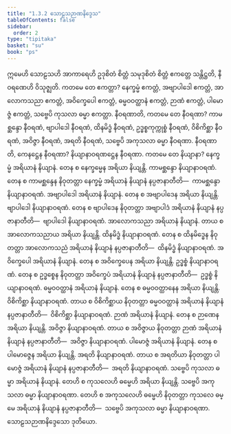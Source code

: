 ```yaml
---
title: "1.3.2 သောဠသဉာဏနိဒ္ဒေသ"
tableOfContents: false
sidebar:
  order: 2
type: "tipitaka"
basket: "su"
book: "ps"
---
```



<DynamicBreadcrumb />

<Division number="153" book="ps">

<Paragraph number="856" book="ps">
ဣမေဟိ သောဠသဟိ အာကာရေဟိ ဥဒုစိတံ စိတ္တံ သမုဒုစိတံ စိတ္တံ ဧကတ္တေ သန္တိဋ္ဌတိ, နီဝရဏေဟိ ဝိသုဇ္ဈတိ. ကတမေ တေ ဧကတ္တာ? နေက္ခမ္မံ ဧကတ္တံ, အဗျာပါဒေါ ဧကတ္တံ, အာလောကသညာ ဧကတ္တံ, အဝိက္ခေပေါ ဧကတ္တံ, ဓမ္မဝဝတ္ထာနံ ဧကတ္တံ, ဉာဏံ ဧကတ္တံ, ပါမောဇ္ဇံ ဧကတ္တံ, သဗ္ဗေပိ ကုသလာ ဓမ္မာ ဧကတ္တာ.
</Paragraph>

<Paragraph number="857" book="ps">
<Emphasis>နီဝရဏာ</Emphasis>တိ, ကတမေ တေ နီဝရဏာ? ကာမစ္ဆန္ဒော နီဝရဏံ, ဗျာပါဒေါ နီဝရဏံ, ထိနမိဒ္ဓံ နီဝရဏံ, ဥဒ္ဓစ္စကုက္ကုစ္စံ နီဝရဏံ, ဝိစိကိစ္ဆာ နီဝရဏံ, အဝိဇ္ဇာ နီဝရဏံ, အရတိ နီဝရဏံ, သဗ္ဗေပိ အကုသလာ ဓမ္မာ နီဝရဏာ.
</Paragraph>

<Paragraph number="858" book="ps">
<Emphasis>နီဝရဏာ</Emphasis>တိ, ကေနဋ္ဌေန နီဝရဏာ? နိယျာနာဝရဏဋ္ဌေန နီဝရဏာ.
</Paragraph>

<Paragraph number="859" book="ps">
ကတမေ <Emphasis>တေ နိယျာနာ</Emphasis>?
</Paragraph>

<Paragraph number="860" book="ps">
နေက္ခမ္မံ အရိယာနံ နိယျာနံ. တေန စ နေက္ခမ္မေန အရိယာ နိယျန္တိ. ကာမစ္ဆန္ဒော နိယျာနာဝရဏံ. တေန စ ကာမစ္ဆန္ဒေန နိဝုတတ္တာ နေက္ခမ္မံ အရိယာနံ နိယျာနံ နပ္ပဇာနာတီတိ—  ကာမစ္ဆန္ဒော နိယျာနာဝရဏံ.
</Paragraph>

<Paragraph number="861" book="ps">
အဗျာပါဒေါ အရိယာနံ နိယျာနံ. တေန စ အဗျာပါဒေန အရိယာ နိယျန္တိ. ဗျာပါဒေါ နိယျာနာဝရဏံ. တေန စ ဗျာပါဒေန နိဝုတတ္တာ အဗျာပါဒံ အရိယာနံ နိယျာနံ နပ္ပဇာနာတီတိ—  ဗျာပါဒေါ နိယျာနာဝရဏံ.
</Paragraph>

<Paragraph number="862" book="ps">
အာလောကသညာ အရိယာနံ နိယျာနံ. တာယ စ အာလောကသညာယ အရိယာ နိယျန္တိ. ထိနမိဒ္ဓံ နိယျာနာဝရဏံ. တေန စ ထိနမိဒ္ဓေန နိဝုတတ္တာ အာလောကသညံ အရိယာနံ နိယျာနံ နပ္ပဇာနာတီတိ—  ထိနမိဒ္ဓံ နိယျာနာဝရဏံ.
</Paragraph>

<Paragraph number="863" book="ps">
အဝိက္ခေပေါ အရိယာနံ နိယျာနံ. တေန စ အဝိက္ခေပေန အရိယာ နိယျန္တိ. ဥဒ္ဓစ္စံ နိယျာနာဝရဏံ. တေန စ ဥဒ္ဓစ္စေန နိဝုတတ္တာ အဝိက္ခေပံ အရိယာနံ နိယျာနံ နပ္ပဇာနာတီတိ—  ဥဒ္ဓစ္စံ နိယျာနာဝရဏံ.
</Paragraph>

<Paragraph number="864" book="ps">
ဓမ္မဝဝတ္ထာနံ အရိယာနံ နိယျာနံ. တေန စ ဓမ္မဝဝတ္ထာနေန အရိယာ နိယျန္တိ. ဝိစိကိစ္ဆာ နိယျာနာဝရဏံ. တာယ စ ဝိစိကိစ္ဆာယ နိဝုတတ္တာ ဓမ္မဝဝတ္ထာနံ အရိယာနံ နိယျာနံ နပ္ပဇာနာတီတိ—  ဝိစိကိစ္ဆာ နိယျာနာဝရဏံ.
</Paragraph>

<Paragraph number="865" book="ps">
ဉာဏံ အရိယာနံ နိယျာနံ. တေန စ ဉာဏေန အရိယာ နိယျန္တိ. အဝိဇ္ဇာ နိယျာနာဝရဏံ. တာယ စ အဝိဇ္ဇာယ နိဝုတတ္တာ ဉာဏံ အရိယာနံ နိယျာနံ နပ္ပဇာနာတီတိ—  အဝိဇ္ဇာ နိယျာနာဝရဏံ.
</Paragraph>

<Paragraph number="866" book="ps">
ပါမောဇ္ဇံ အရိယာနံ နိယျာနံ. တေန စ ပါမောဇ္ဇေန အရိယာ နိယျန္တိ. အရတိ နိယျာနာဝရဏံ. တာယ စ အရတိယာ နိဝုတတ္တာ ပါမောဇ္ဇံ အရိယာနံ နိယျာနံ နပ္ပဇာနာတီတိ—  အရတိ နိယျာနာဝရဏံ.
</Paragraph>

<Paragraph number="867" book="ps">
သဗ္ဗေပိ ကုသလာ ဓမ္မာ အရိယာနံ နိယျာနံ. တေဟိ စ ကုသလေဟိ ဓမ္မေဟိ အရိယာ နိယျန္တိ. သဗ္ဗေပိ အကုသလာ ဓမ္မာ နိယျာနာဝရဏာ. တေဟိ စ အကုသလေဟိ ဓမ္မေဟိ နိဝုတတ္တာ ကုသလေ ဓမ္မေ အရိယာနံ နိယျာနံ နပ္ပဇာနာတီတိ—  သဗ္ဗေပိ အကုသလာ ဓမ္မာ နိယျာနာဝရဏာ.

</Paragraph>
</Division>

<Paragraph number="868" type="center" book="ps">
သောဠသဉာဏနိဒ္ဒေသော ဒုတိယော.
</Paragraph>